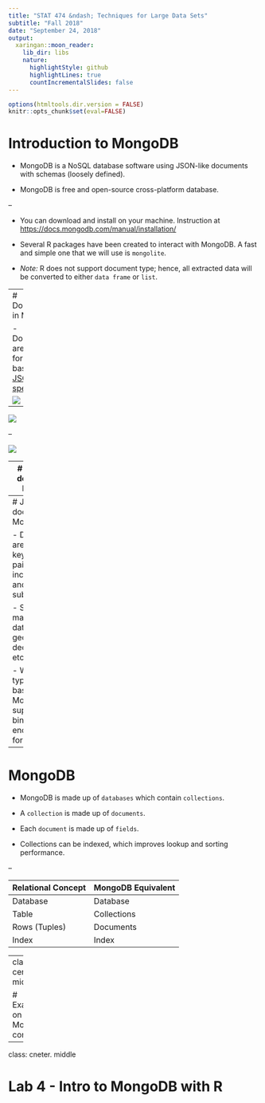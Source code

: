 ```yaml
---
title: "STAT 474 &ndash; Techniques for Large Data Sets"
subtitle: "Fall 2018"
date: "September 24, 2018"
output:
  xaringan::moon_reader:
    lib_dir: libs
    nature:
      highlightStyle: github
      highlightLines: true
      countIncrementalSlides: false
---
```


```r
options(htmltools.dir.version = FALSE)
knitr::opts_chunk$set(eval=FALSE)
```

# Introduction to MongoDB

- MongoDB is a NoSQL database software using JSON-like documents with schemas (loosely defined).

- MongoDB is free and open-source cross-platform database.

--

- You can download and install on your machine. Instruction at [https://docs.mongodb.com/manual/installation/](https://docs.mongodb.com/manual/installation/)

- Several R packages have been created to interact with MongoDB. A fast and simple one that we will use is `mongolite`.

- *Note:* R does not support document type; hence, all extracted data will be converted to either `data frame` or `list`.

---
# Documents in MongoDB

- Documents are stored in format based on [JSON specification](http://www.json.org/)

![](images/object.gif)

--

![](images/array.gif)

--

![](images/value.gif)

---
# JSON-like document in MongoDB

![](images/json_mongodb.png)
---
# JSON-like document in MongoDB

- Documents are not just key-value pairs, but can include arrays and subdocuments.

- Support many other data types: geospatial, decimal, Data, etc.

- While JSON-type is text-based, MongoDB also support binary-encoded JSON format, **BSON**

---
# MongoDB

- MongoDB is made up of `databases` which contain `collections`. 

- A `collection` is made up of `documents`. 

- Each `document` is made up of `fields`. 

- Collections can be indexed, which improves lookup and sorting performance. 

--

| Relational Concept | MongoDB Equivalent | 
|--------------------|--------------------|
| Database | Database |
| Table | Collections |
| Rows (Tuples) | Documents | 
| Index | Index |

---
class: center, middle

# Example on the MongoDB console

---
class: cneter. middle

# Lab 4 - Intro to MongoDB with R
